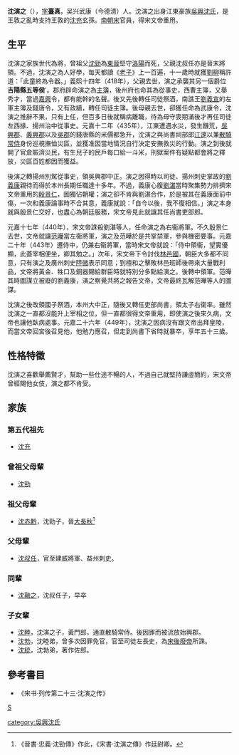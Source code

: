 '''沈演之'''（{{bd|397年||449年}}），[[表字|字]]'''臺真'''，吴兴武康（今德清）人。沈演之出身江東豪族[[吳興沈氏|吳興沈氏]]，是王敦之亂時支持王敦的[[沈充|沈充]]玄孫。[[南朝宋|南朝宋]]官員，得宋文帝重用。

== 生平 ==
沈演之家族世代為將，曾祖父[[沈勁|沈勁]]為[[東晉|東晉]]堅守[[洛陽|洛陽]]而死，父親沈叔任亦是晉末將領。不過，沈演之為人好學，每天都讀《[[道德經|老子]]》上一百遍，十一歲時就獲[[劉柳|劉柳]]稱許道：「此童終為令器。」義熙十四年（418年），父親去世，演之承襲其另一個爵位'''吉陽縣五等侯''''。郡府辟命演之為[[主簿|主簿]]，後州府也命其為從事史，西曹主簿，又舉秀才，當過[[嘉興縣|嘉興]]令，都有能幹的名聲。後又先後轉任司徒祭酒，南譙王[[劉義宣|劉義宣]]的左軍主簿及錢唐令，又有政績，轉任司徒主簿。後母親去世，卻獲任命為武康令，沈演之推辭不果，只有上任，但百多日後就稱病離職，待為母守喪期滿後才再任司徒左西掾、揚州治中從事史。元嘉十二年（435年），江東遭遇水災，發生饑荒，[[吳興郡|吳興郡]]、[[義興郡|義興郡]]以及[[吳郡|吳郡]]的錢唐縣的米價都急升，沈演之與尚書祠部郎[[江邃|江邃]]以兼[[散騎常侍|散騎常侍]]身份巡視撫恤災區，並獲准因當地情況自行決定安撫救災的行動。演之到後就開了官倉賑濟災民，有生兒子的民戶每口給一斗米，刑獄案件有疑點都會將之釋放，災區百姓都因而獲益。

後演之轉揚州別駕從事史，領吳興郡中正。演之因得時以司徒、揚州刺史掌政的[[劉義康|劉義康]]親待而得於本州長期任職達十多年。不過，義康心腹[[劉湛_(劉宋)|劉湛]]當時聚集勢力排擠宋文帝重用的[[殷景仁|殷景仁]]，圖獨佔朝權；演之卻不肯與劉湛合作，於是被其在義康面前中傷，一次和義康論事時不合其意，義康就說：「自今以後，我不復相信。」演之本身就與殷景仁交好，也盡心為朝廷服務，宋文帝見此就讓其任尚書吏部郎。

元嘉十七年（440年），宋文帝誅殺劉湛等人，任命演之為右衞將軍。不久殷景仁去世，文帝就讓[[范曄|范曄]]當左衞將軍，演之及范曄於是共掌禁軍，參與機密要事。元嘉二十年（443年）遷侍中，仍兼右衞將軍，當時宋文帝就說：「侍中領衞，望實優顯，此蓋宰相便坐，卿其勉之。」次年，宋文帝下令討伐[[林邑國|林邑國]]，朝臣大多都不同意，只有演之及廣州刺史[[陸徽|陸徽]]表示同意；到檀和之擊敗林邑班師後帶來大量戰利品，文帝將黃金、牲口及銅器賜給群臣時就特別分多點給演之。後轉中領軍。范曄其時圖謀立被廢的劉義康，演之察覺共將之報告文帝，文帝最終瓦解范曄等人的圖謀。

沈演之後改領國子祭酒，本州大中正，隨後又轉任吏部尚書，領太子右衞率。雖然沈演之一直都沒能升上宰相之位，但一直都很得文帝重用，即使演之後來久病，文帝也讓他臥病處事。元嘉二十六年（449年），沈演之因病沒有跟文帝出拜皇陵，而當文帝回宮後召見他，他勉力應召，但走到尚書下省時就暴卒，享年五十三歲。

== 性格特徵 ==
沈演之喜歡舉薦賢才，幫助一些仕途不暢的人，不過自己就堅持謙虛簡約，宋文帝曾經賜他女伎，演之都不肯受。

==家族==
===第五代祖先===
*[[沈充|沈充]]

===曾祖父母輩===
*[[沈勁|沈勁]]

===祖父母輩===
*[[沈赤黔|沈赤黔]]，沈勁子，晉[[大長秋|大長秋]]<ref>《晉書·忠義·沈勁傳》作此，《宋書·沈演之傳》作廷尉卿。</ref>

===父母輩===
*[[沈叔任|沈叔任]]，官至建威將軍、益州刺史。

===同輩===
*[[沈融之|沈融之]]，沈叔任子，早卒

===子女輩===
*[[沈睦|沈睦]]，沈演之子，黃門郎，通直散騎常侍。後因罪而被流放始興郡。
*[[沈勃|沈勃]]，沈睦弟，曾多次因罪免官，官至司徒左長史，為[[宋後廢帝|宋後廢帝]]所誅。
*[[沈統|沈統]]，沈勃弟，著作佐郎。

==參考書目==
*《宋书·列传第二十三·沈演之传》

[[category:南北朝政治人物|S]]

[[category:吳興沈氏|category:吳興沈氏]]